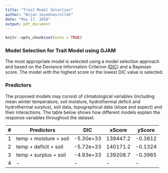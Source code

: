 ```yaml
---
title: "Trait Model Selection"
author: "Bijan Seyednasrollah"
date: "May 17, 2016"
output: pdf_document
---
```


```r
knitr::opts_chunk$set(echo = TRUE)
```

### Model Selection for Trait Model using GJAM

The most appropriate model is selected using a model selection approach and based on the Deviance Information Criterion ([DIC](https://en.wikipedia.org/wiki/Deviance_information_criterion)) and a Bayesian score. The model with the highest score or the lowest DIC value is selected. 

### Predictors
The proposed models may consist of climatological variables (including mean winter temperature, soil moisture, hydrothermal deficit and hydrothermal surplus), soil data, topographical data (slope and aspect) and their interactions. The table below shows how different models explain the response variables throughout the dataset.

 #|Predictors|DIC|xScore|yScore
-|-|-|-|- 
1 | temp   + moisture  + soil | -5.30e+33 | 139447.2 | -0.3812
2| temp   + deficit  + soil | -5.72e+33 | 140171.2 | -0.1324
3| temp   + surplus  + soil | -4.93e+33 | 139208.7 | -0.3965
4|-|-|-|- 
